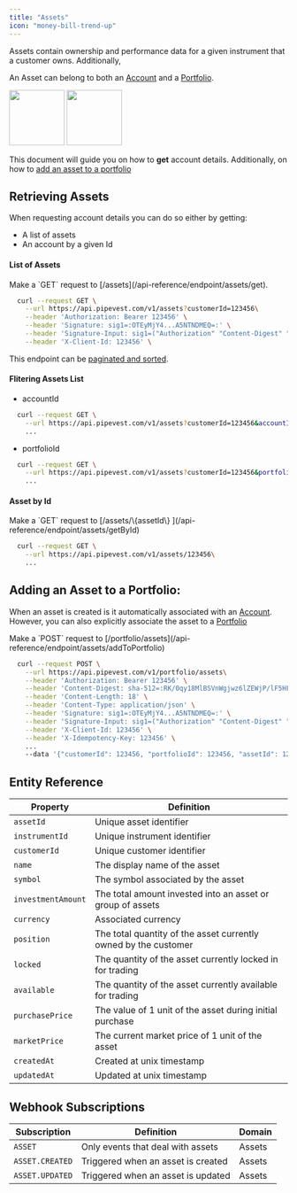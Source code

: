 ```yaml
---
title: "Assets"
icon: "money-bill-trend-up"
---
```


Assets contain ownership and performance data for a given instrument that a customer owns.
Additionally,

An Asset can belong to both an [Account](/guides/accounts) and a [Portfolio](/guides/portfolios).

<img
  className="block dark:hidden"
  height="100"
  src="/images/asset-account-portfolio.png"
/>
<img
  className="hidden dark:block"
  height="100"
  src="/images/asset-account-portfolio-dark.png"
/>

This document will guide you on how to **get** account details. Additionally, on how to [add an asset to a portfolio](#adding-an-asset-to-a-portfolio)

## Retrieving Assets

When requesting account details you can do so either by getting:

- A list of assets
- An account by a given Id

#### List of Assets

<Tip>
  Make a `GET` request to [/assets](/api-reference/endpoint/assets/get).
</Tip>

```bash
  curl --request GET \
    --url https://api.pipevest.com/v1/assets?customerId=123456\
    --header 'Authorization: Bearer 123456' \
    --header 'Signature: sig1=:OTEyMjY4...A5NTNDMEQ=:' \
    --header 'Signature-Input: sig1=("Authorization" "Content-Digest" "Content-Length" "Content-Type" "X-Client-Id" "X-Idempotency-Key" "@method" "@target-uri" "@path" "@query");keyid="staging-pipevest-ed25519";created=1732893484;expires=1732893584' \
    --header 'X-Client-Id: 123456' \
```

<Note>This endpoint can be [paginated and sorted](/concepts/pagination).</Note>

#### Flitering Assets List

- accountId

```bash
  curl --request GET \
    --url https://api.pipevest.com/v1/assets?customerId=123456&accountId=123456\
    ...
```

- portfolioId

```bash
  curl --request GET \
    --url https://api.pipevest.com/v1/assets?customerId=123456&portfolioId=123456\
    ...
```

#### Asset by Id

<Tip>
  Make a `GET` request to [/assets/\{assetId\}
  ](/api-reference/endpoint/assets/getById)
</Tip>

```bash
  curl --request GET \
    --url https://api.pipevest.com/v1/assets/123456\
    ...
```

## Adding an Asset to a Portfolio:

When an asset is created is it automatically associated with an [Account](/guides/accounts). However, you can also explicitly associate the asset to a [Portfolio](/guides/portfolios)

<Tip>
  Make a `POST` request to
  [/portfolio/assets](/api-reference/endpoint/assets/addToPortfolio)
</Tip>

```bash
  curl --request POST \
    --url https://api.pipevest.com/v1/portfolio/assets\
    --header 'Authorization: Bearer 123456' \
    --header 'Content-Digest: sha-512=:RK/0qy18MlBSVnWgjwz6lZEWjP/lF5HF9bvEF8FabDg=:' \
    --header 'Content-Length: 18' \
    --header 'Content-Type: application/json' \
    --header 'Signature: sig1=:OTEyMjY4...A5NTNDMEQ=:' \
    --header 'Signature-Input: sig1=("Authorization" "Content-Digest" "Content-Length" "Content-Type" "X-Client-Id" "X-Idempotency-Key" "@method" "@target-uri" "@path" "@query");keyid="staging-pipevest-ed25519";created=1732893484;expires=1732893584' \
    --header 'X-Client-Id: 123456' \
    --header 'X-Idempotency-Key: 123456' \
    ...
    --data '{"customerId": 123456, "portfolioId": 123456, "assetId": 123456}'
```

## Entity Reference

| Property           | Definition                                                      |
| ------------------ | --------------------------------------------------------------- |
| `assetId`          | Unique asset identifier                                         |
| `instrumentId`     | Unique instrument identifier                                    |
| `customerId`       | Unique customer identifier                                      |
| `name`             | The display name of the asset                                   |
| `symbol`           | The symbol associated by the asset                              |
| `investmentAmount` | The total amount invested into an asset or group of assets      |
| `currency`         | Associated currency                                             |
| `position`         | The total quantity of the asset currently owned by the customer |
| `locked`           | The quantity of the asset currently locked in for trading       |
| `available`        | The quantity of the asset currently available for trading       |
| `purchasePrice`    | The value of 1 unit of the asset during initial purchase        |
| `marketPrice`      | The current market price of 1 unit of the asset                 |
| `createdAt`        | Created at unix timestamp                                       |
| `updatedAt`        | Updated at unix timestamp                                       |

## Webhook Subscriptions

| Subscription    | Definition                         | Domain |
| --------------- | ---------------------------------- | ------ |
| `ASSET`         | Only events that deal with assets  | Assets |
| `ASSET.CREATED` | Triggered when an asset is created | Assets |
| `ASSET.UPDATED` | Triggered when an asset is updated | Assets |
